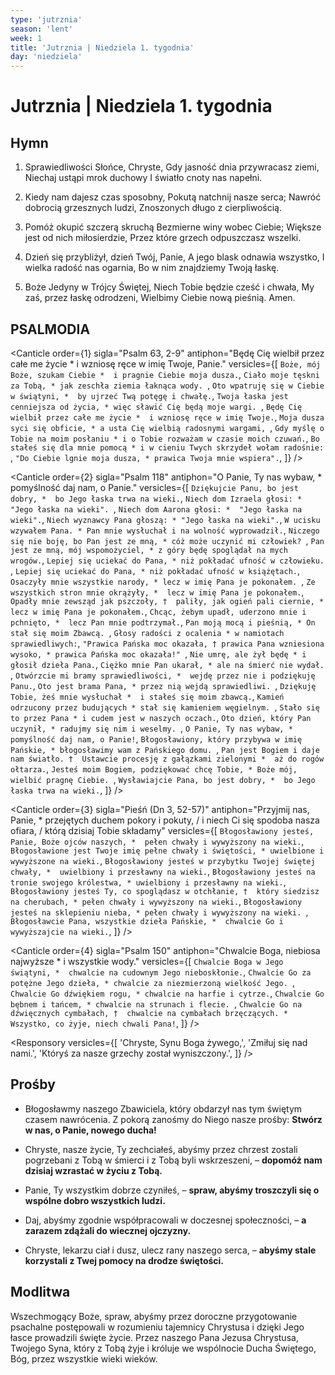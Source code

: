 ```yaml
---
type: 'jutrznia'
season: 'lent'
week: 1
title: 'Jutrznia | Niedziela 1. tygodnia'
day: 'niedziela'
---
```


# Jutrznia | Niedziela 1. tygodnia

<OpeningVersicle />

## Hymn

1. Sprawiedliwości Słońce, Chryste,
   Gdy jasność dnia przywracasz ziemi,
   Niechaj ustąpi mrok duchowy
   I światło cnoty nas napełni.

2. Kiedy nam dajesz czas sposobny,
   Pokutą natchnij nasze serca;
   Nawróć dobrocią grzesznych ludzi,
   Znoszonych długo z cierpliwością.

3. Pomóż okupić szczerą skruchą
   Bezmierne winy wobec Ciebie;
   Większe jest od nich miłosierdzie,
   Przez które grzech odpuszczasz wszelki.

4. Dzień się przybliżył, dzień Twój, Panie,
   A jego blask odnawia wszystko,
   I wielka radość nas ogarnia,
   Bo w nim znajdziemy Twoją łaskę.

5. Boże Jedyny w Trójcy Świętej,
   Niech Tobie będzie cześć i chwała,
   My zaś, przez łaskę odrodzeni,
   Wielbimy Ciebie nową pieśnią. Amen.

## PSALMODIA

<Canticle
  order={1}
  sigla="Psalm 63, 2-9"
  antiphon="Będę Cię wielbił przez całe me życie * i wzniosę ręce w imię Twoje, Panie."
  versicles={[
    `Boże, mój Boże, szukam Ciebie * 
i pragnie Ciebie moja dusza.`,
    `Ciało moje tęskni za Tobą, *
jak zeschła ziemia łaknąca wody. `,
    `Oto wpatruję się w Ciebie w świątyni, * 
by ujrzeć Twą potęgę i chwałę.`,
    `Twoja łaska jest cenniejsza od życia, *
więc sławić Cię będą moje wargi. `,
    `Będę Cię wielbił przez całe me życie * 
i wzniosę ręce w imię Twoje.`,
    `Moja dusza syci się obficie, *
a usta Cię wielbią radosnymi wargami, `,
    `Gdy myślę o Tobie na moim posłaniu *
i o Tobie rozważam w czasie moich czuwań.`,
    `Bo stałeś się dla mnie pomocą *
i w cieniu Twych skrzydeł wołam radośnie: `,
    `"Do Ciebie lgnie moja dusza, *
prawica Twoja mnie wspiera".`,
  ]}
/>

<Canticle
  order={2}
  sigla="Psalm 118"
  antiphon="O Panie, Ty nas wybaw, * pomyślność daj nam, o Panie."
  versicles={[
    `Dziękujcie Panu, bo jest dobry, * 
bo Jego łaska trwa na wieki.`,
    `Niech dom Izraela głosi: *
"Jego łaska na wieki". `,
    `Niech dom Aarona głosi: * 
"Jego łaska na wieki".`,
    `Niech wyznawcy Pana głoszą: *
"Jego łaska na wieki".`,
    `W ucisku wzywałem Pana. *
Pan mnie wysłuchał i na wolność wyprowadził.`,
    `Niczego się nie boję, bo Pan jest ze mną, *
cóż może uczynić mi człowiek? `,
    `Pan jest ze mną, mój wspomożyciel, *
z góry będę spoglądał na mych wrogów.`,
    `Lepiej się uciekać do Pana, *
niż pokładać ufność w człowieku. `,
    `Lepiej się uciekać do Pana, *
niż pokładać ufność w książętach.`,
    `Osaczyły mnie wszystkie narody, *
lecz w imię Pana je pokonałem. `,
    `Ze wszystkich stron mnie okrążyły, * 
lecz w imię Pana je pokonałem.`,
    `Opadły mnie zewsząd jak pszczoły, † 
paliły, jak ogień pali ciernie, *
lecz w imię Pana je pokonałem.`,
    `Chcąc, żebym upadł, uderzono mnie i pchnięto, * 
lecz Pan mnie podtrzymał.`,
    `Pan moją mocą i pieśnią, *
On stał się moim Zbawcą. `,
    `Głosy radości z ocalenia *
w namiotach sprawiedliwych:`,
    `"Prawica Pańska moc okazała, †
prawica Pana wzniesiona wysoko, *
prawica Pańska moc okazała!" `,
    `Nie umrę, ale żył będę *
i głosił dzieła Pana.`,
    `Ciężko mnie Pan ukarał, *
ale na śmierć nie wydał. `,
    `Otwórzcie mi bramy sprawiedliwości, * 
wejdę przez nie i podziękuję Panu.`,
    `Oto jest brama Pana, *
przez nią wejdą sprawiedliwi. `,
    `Dziękuję Tobie, żeś mnie wysłuchał * 
i stałeś się moim zbawcą.`,
    `Kamień odrzucony przez budujących *
stał się kamieniem węgielnym. `,
    `Stało się to przez Pana *
i cudem jest w naszych oczach.`,
    `Oto dzień, który Pan uczynił, *
radujmy się nim i weselmy. `,
    `O Panie, Ty nas wybaw, * 
pomyślność daj nam, o Panie!`,
    `Błogosławiony, który przybywa w imię Pańskie, *
błogosławimy wam z Pańskiego domu. `,
    `Pan jest Bogiem i daje nam światło. † 
Ustawcie procesję z gałązkami zielonymi * 
aż do rogów ołtarza.`,
    `Jesteś moim Bogiem, podziękować chcę Tobie, *
Boże mój, wielbić pragnę Ciebie. `,
    `Wysławiajcie Pana, bo jest dobry, * 
bo Jego łaska trwa na wieki.`,
  ]}
/>

<Canticle
  order={3}
  sigla="Pieśń (Dn 3, 52-57)"
  antiphon="Przyjmij nas, Panie, * przejętych duchem pokory i pokuty, / i niech Ci się spodoba nasza ofiara, / którą dzisiaj Tobie składamy"
  versicles={[
    `Błogosławiony jesteś, Panie, Boże ojców naszych, * 
pełen chwały i wywyższony na wieki.`,
    `Błogosławione jest Twoje imię pełne chwały i świętości, *
uwielbione i wywyższone na wieki.`,
    `Błogosławiony jesteś w przybytku Twojej świętej chwały, * 
uwielbiony i przesławny na wieki.`,
    `Błogosławiony jesteś na tronie swojego królestwa, *
uwielbiony i przesławny na wieki.`,
    `Błogosławiony jesteś Ty, co spoglądasz w otchłanie, † 
który siedzisz na cherubach, *
pełen chwały i wywyższony na wieki.`,
    `Błogosławiony jesteś na sklepieniu nieba, *
pełen chwały i wywyższony na wieki. `,
    `Błogosławcie Pana, wszystkie dzieła Pańskie, * 
chwalcie Go i wywyższajcie na wieki.`,
  ]}
/>

<Canticle
  order={4}
  sigla="Psalm 150"
  antiphon="Chwalcie Boga, niebiosa najwyższe * i wszystkie wody."
  versicles={[
    `Chwalcie Boga w Jego świątyni, * 
chwalcie na cudownym Jego nieboskłonie.`,
    `Chwalcie Go za potężne Jego dzieła, *
chwalcie za niezmierzoną wielkość Jego. `,
    `Chwalcie Go dźwiękiem rogu, *
chwalcie na harfie i cytrze.`,
    `Chwalcie Go bębnem i tańcem, *
chwalcie na strunach i flecie. `,
    `Chwalcie Go na dźwięcznych cymbałach, † 
chwalcie na cymbałach brzęczących. * 
Wszystko, co żyje, niech chwali Pana!`,
  ]}
/>

<Passage
  sigla="por. Ne 8, 9b. 10b"
  passage="Ten dzień jest poświęcony Bogu waszemu, Panu. Nie bądźcie więc smutni i nie płaczcie. Oto dzień święty naszego Pana; nie bądźcie przygnębieni, bo radość w Panu jest waszą ostoją."
/>

<Responsory
  versicles={[
    'Chryste, Synu Boga żywego,',
    'Zmiłuj się nad nami.',
    'Któryś za nasze grzechy został wyniszczony.',
  ]}
/>

<Benedictus antiphon="Duch wyprowadził Jezusa na pustynię, * aby kuszony był przez diabła. / A gdy przepościł czterdzieści dni i nocy, / głód wielki potem odczuwał." />

## Prośby

- Błogosławmy naszego Zbawiciela, który obdarzył nas tym świętym czasem nawrócenia. Z pokorą zanośmy do Niego nasze prośby: **Stwórz w nas, o Panie, nowego ducha!**

- Chryste, nasze życie, Ty zechciałeś, abyśmy przez chrzest zostali pogrzebani z Tobą w śmierci i z Tobą byli wskrzeszeni, – **dopomóż nam dzisiaj wzrastać w życiu z Tobą.**

- Panie, Ty wszystkim dobrze czyniłeś, – **spraw, abyśmy troszczyli się o wspólne dobro wszystkich ludzi.**

- Daj, abyśmy zgodnie współpracowali w doczesnej społeczności, – **a zarazem zdążali do wiecznej ojczyzny.**

- Chryste, lekarzu ciał i dusz, ulecz rany naszego serca, – **abyśmy stale korzystali z Twej pomocy na drodze świętości.**

<CustomIntercessions type="lauds" />

<KyrieEleison />

<LordsPrayer />

## Modlitwa

Wszechmogący Boże, spraw, abyśmy przez doroczne przygotowanie psachalne postępowali w rozumieniu tajemnicy Chrystusa i dzięki Jego łasce prowadzili święte życie. Przez naszego Pana Jezusa Chrystusa, Twojego Syna, który z Tobą żyje i króluje we wspólnocie Ducha Świętego, Bóg, przez wszystkie wieki wieków.

<Amen />

<BlessingAndConcludingVersicle />
